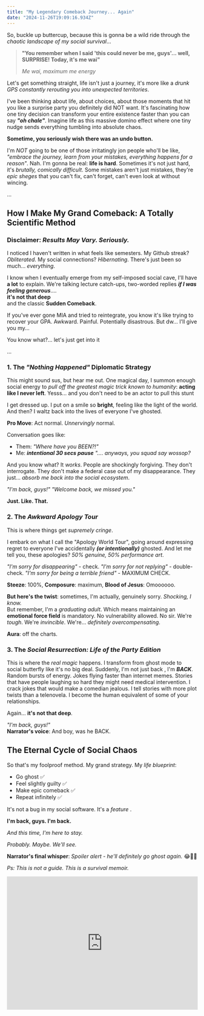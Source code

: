 ```yaml
---
title: "My Legendary Comeback Journey... Again"
date: "2024-11-26T19:09:16.934Z"
---
```


So, buckle up buttercup, because this is gonna be a wild ride through the _chaotic landscape of my social survival_...

> **"You remember when I said 'this could never be me, guys'... well, SURPRISE! Today, it's me wai"**
>
> _Me wai, maximum me energy_

Let's get something straight, life isn't just a journey, it's more like a _drunk GPS constantly rerouting you into unexpected territories_.

I've been thinking about life, about choices, about those moments that hit you like a surprise party you definitely did NOT want. It's fascinating how one tiny decision can transform your entire existence faster than you can say _**"oh chale"**_. Imagine life as this massive domino effect where one tiny nudge sends everything tumbling into absolute chaos.

**Sometime, you seriously wish there was an undo button.**

I'm _NOT_ going to be one of those irritatingly jon people who'll be like, _"embrace the journey, learn from your mistakes, everything happens for a reason"_. Nah. I'm gonna be real: **life is hard**. Sometimes it's not just hard, it's _brutally, comically difficult_. Some mistakes aren't just mistakes, they're _epic sheges_ that you can't fix, can't forget, can't even look at without wincing.

...

## How I Make My Grand Comeback: A Totally Scientific Method

### Disclaimer: _Results May Vary. Seriously._

I noticed I haven't written in what feels like semesters. My Github streak? _Obliterated_. My social connections? _Hibernating_. There's just been so much... _everything_.

I know when I eventually emerge from my self-imposed social cave, I'll have **a lot** to explain. We're talking lecture catch-ups, two-worded replies _**if I was feeling generous**_....<br />
**it's not that deep**<br />
and the classic **Sudden Comeback**.

If you've ever gone MIA and tried to reintegrate, you know it's like trying to recover your GPA. Awkward. Painful. Potentially disastrous.
But dw... I'll give you my...

You know what?... let's just get into it

...

### 1. The _"Nothing Happened"_ Diplomatic Strategy

This might sound sus, but hear me out. One magical day, I summon enough social energy to _pull off the greatest magic trick known to humanity_: **acting like I never left**.
Yesss... and you don't need to be an actor to pull this stunt

I get dressed up. I put on a smile so **bright**, feeling like the light of the world. And then? I waltz back into the lives of everyone I've ghosted.

**Pro Move**: Act normal. _Unnervingly_ normal.

Conversation goes like:

- Them: _"Where have you BEEN?!"_
- Me: _**intentional 30 secs pause** ".... anyways, you squad say wossop?_

And you know what? It _works_. People are shockingly forgiving. They don't interrogate. They don't make a federal case out of my disappearance. They just... _absorb me back into the social ecosystem_.

_"I'm back, guys!"_
_"Welcome back, we missed you."_

**Just. Like. That.**

### 2. The _Awkward Apology Tour_

This is where things get _supremely cringe_.

I embark on what I call the "Apology World Tour", going around expressing regret to everyone I've accidentally _**(or intentionally)**_ ghosted. And let me tell you, these apologies? _50% genuine, 50% performance art_.

_"I'm sorry for disappearing"_ - check.
_"I'm sorry for not replying"_ - double-check.
_"I'm sorry for being a terrible friend"_ - MAXIMUM CHECK.

**Steeze**: 100%, **Composure**: maximum, **Blood of Jesus**: Omoooooo.

**But here's the twist**: sometimes, I'm actually, genuinely sorry. _Shocking, I know._<br />
But remember, I'm a _graduating adult_. Which means maintaining an **emotional force field** is mandatory. No vulnerability allowed. No sir. We're _tough_. We're _invincible_. We're... _definitely overcompensating_.

**Aura**: off the charts.

### 3. The _Social Resurrection: Life of the Party Edition_

This is where the _real magic_ happens. I transform from ghost mode to social butterfly like it's no big deal.
Suddenly, I'm not just back , I'm _**BACK**_. Random bursts of energy. Jokes flying faster than internet memes. Stories that have people laughing so hard they might need medical intervention.
I crack jokes that would make a comedian jealous. I tell stories with more plot twists than a telenovela. I become the human equivalent of some of your relationships.

Again... **it's not that deep**.

_"I'm back, guys!"_<br />
**Narrator's voice**: And boy, was he BACK.

## The Eternal Cycle of Social Chaos

So that's my foolproof method. My grand strategy. My _life blueprint_:

- Go ghost ✅
- Feel slightly guilty ✅
- Make epic comeback ✅
- Repeat infinitely ✅

It's not a bug in my social software. It's a _feature_ .

**I'm back, guys. I'm back.**

_And this time, I'm here to stay._

_Probably._
_Maybe._
_We'll see._

**Narrator's final whisper**: _Spoiler alert - he'll definitely go ghost again._ 😂🕺💃

_Ps: This is not a guide. This is a survival memoir._

<iframe
  style={{ borderRadius: "12px" }}
  src="https://open.spotify.com/embed/track/5kDgJffgJ0lYHTSiaXFWNw?utm_source=generator"
  width="100%"
  height="352"
  frameBorder="0"
  allowfullscreen=""
  allow="autoplay; clipboard-write; encrypted-media; fullscreen; picture-in-picture"
  loading="lazy"
></iframe>
